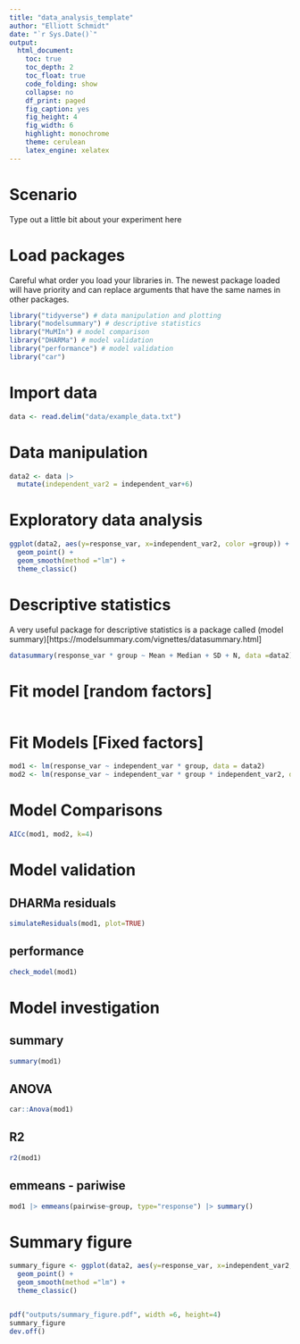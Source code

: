 ```yaml
---
title: "data_analysis_template"
author: "Elliott Schmidt"
date: "`r Sys.Date()`"
output: 
  html_document: 
    toc: true  
    toc_depth: 2
    toc_float: true
    code_folding: show
    collapse: no
    df_print: paged
    fig_caption: yes
    fig_height: 4
    fig_width: 6
    highlight: monochrome
    theme: cerulean
    latex_engine: xelatex
---
```



# Scenario 

Type out a little bit about your experiment here

# Load packages 

Careful what order you load your libraries in. The newest package loaded will have priority and can replace arguments that have the same names in other packages. 

```r
library("tidyverse") # data manipulation and plotting
library("modelsummary") # descriptive statistics 
library("MuMIn") # model comparison
library("DHARMa") # model validation 
library("performance") # model validation 
library("car")
```


# Import data 

```r
data <- read.delim("data/example_data.txt")
```

# Data manipulation 

```r
data2 <- data |> 
  mutate(independent_var2 = independent_var+6)
```

# Exploratory data analysis {.tabset}

```r
ggplot(data2, aes(y=response_var, x=independent_var2, color =group)) + 
  geom_point() + 
  geom_smooth(method ="lm") + 
  theme_classic()
```

# Descriptive statistics 

A very useful package for descriptive statistics is a package called (model summary)[https://modelsummary.com/vignettes/datasummary.html]
```r
datasummary(response_var * group ~ Mean + Median + SD + N, data =data2)
```


# Fit model [random factors] 

```r

```

# Fit Models [Fixed factors]

```r
mod1 <- lm(response_var ~ independent_var * group, data = data2) 
mod2 <- lm(response_var ~ independent_var * group * independent_var2, data =data2)
```

# Model Comparisons 

```r
AICc(mod1, mod2, k=4)
```

# Model validation {.tabset}

## DHARMa residuals 
```r
simulateResiduals(mod1, plot=TRUE)
```

## performance 

```r
check_model(mod1)
```

# Model investigation {.tabset}

## summary 

```r
summary(mod1)
```

## ANOVA 

```r
car::Anova(mod1)
```

## R2 

```r
r2(mod1)
```

## emmeans - pariwise 

```r
mod1 |> emmeans(pairwise~group, type="response") |> summary()
```

## {-}

# Summary figure 

```r
summary_figure <- ggplot(data2, aes(y=response_var, x=independent_var2, color =group)) + 
  geom_point() + 
  geom_smooth(method ="lm") + 
  theme_classic() 


pdf("outputs/summary_figure.pdf", width =6, height=4)
summary_figure
dev.off()
```

